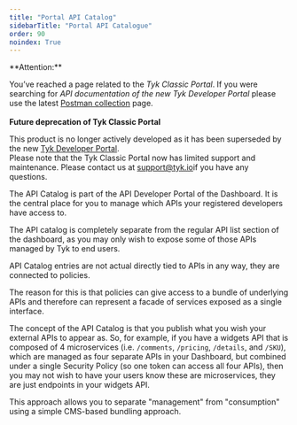 ```yaml
---
title: "Portal API Catalog"
sidebarTitle: "Portal API Catalogue"
order: 90
noindex: True
---
```



<Warning>
**Attention:**

You’ve reached a page related to the *Tyk Classic Portal*. If you were searching for *API documentation of the new Tyk
Developer Portal* please use the latest
[Postman collection](/nightly/product-stack/tyk-enterprise-developer-portal/api-documentation/tyk-edp-api) page.
<br />
<br />
**Future deprecation of Tyk Classic Portal**

This product is no longer actively developed as it
has been superseded by the new [Tyk Developer Portal](/nightly/portal/overview/intro).
<br />
Please note that the Tyk Classic Portal now has limited support and maintenance. Please contact us at
[support@tyk.io](<mailto:support@tyk.io?subject=Tyk classic developer portal>)if you have any questions.
</Warning>


The API Catalog is part of the API Developer Portal of the Dashboard. It is the central place for you to manage which APIs your registered developers have access to.

The API catalog is completely separate from the regular API list section of the dashboard, as you may only wish to expose some of those APIs managed by Tyk to end users.

API Catalog entries are not actual directly tied to APIs in any way, they are connected to policies.

The reason for this is that policies can give access to a bundle of underlying APIs and therefore can represent a facade of services exposed as a single interface.

The concept of the API Catalog is that you publish what you wish your external APIs to appear as. So, for example, if you have a widgets API that is composed of 4 microservices (i.e. `/comments`, `/pricing`, `/details`, and `/SKU`), which are managed as four separate APIs in your Dashboard, but combined under a single Security Policy (so one token can access all four APIs), then you may not wish to have your users know these are microservices, they are just endpoints in your widgets API.

This approach allows you to separate "management" from "consumption" using a simple CMS-based bundling approach.

